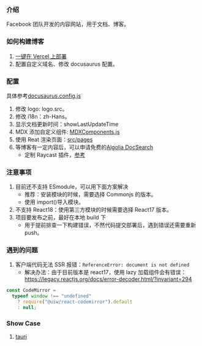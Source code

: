 ### 介绍

Facebook 团队开发的内容网站，用于文档、博客。<Badge github="https://github.com/facebook/docusaurus" />

### 如何构建博客

1. [一键在 Vercel 上部署](https://vercel.com/new/templates/react/docusaurus-2)
2. 配置自定义域名、修改 docusaurus 配置。

### 配置

具体参考[docusaurus.config.js](https://github.com/try-to-fly/wiki/blob/main/docusaurus.config.js)

1. 修改 logo: logo.src。
2. 修改 i18n：zh-Hans。
3. 显示文档更新时间：showLastUpdateTime
4. MDX 添加自定义组件: [MDXComponents.js](https://github.com/try-to-fly/wiki/blob/main/src/theme/MDXComponents.js)
5. 使用 Reat 渲染页面：[src/pages](https://github.com/try-to-fly/wiki/tree/main/src/pages)
6. 等博客有一定内容后，可以申请免费的[Algolia DocSearch](https://docsearch.algolia.com/apply)
   - 定制 Raycast 插件，[参考](https://github.com/try-to-fly/raycast-wiki-extension)

### 注意事项

1. 目前还不支持 ESmodule，可以用下面方案解决
   - 推荐：安装模块的时候，需要选择 Commonjs 的版本。
   - 使用 import()导入模块。
2. 不支持 React18：使用第三方模块的时候需要选择 React17 版本。
3. 项目要发布之前，最好在本地 build 下
   - 用于提前排查一下构建错误，不然代码提交部署后，遇到错误还需要重新 push。

### 遇到的问题

1. 客户端代码无法 SSR 报错：`ReferenceError: document is not defined`
   - 解决办法：由于目前版本是 react17，使用 lazy 加载组件会有错误：https://legacy.reactjs.org/docs/error-decoder.html/?invariant=294

```js
const CodeMirror =
  typeof window !== "undefined"
    ? require("@uiw/react-codemirror").default
    : null;
```

### Show Case

1. [tauri](https://tauri.app/v1/guides/getting-started/setup)
